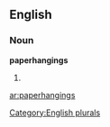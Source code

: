 
==English==

===Noun===
'''paperhangings'''

# {{plural of|[[paperhanging]]}}

[[Category:English plurals]]

[[ar:paperhangings]]